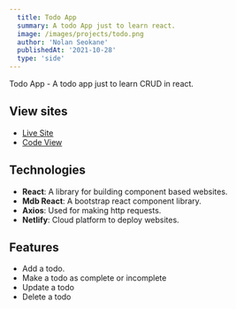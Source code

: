 ```yaml
---
  title: Todo App
  summary: A todo App just to learn react.
  image: /images/projects/todo.png
  author: 'Nolan Seokane'
  publishedAt: '2021-10-28'
  type: 'side'
---
```


Todo App - A todo app just to learn CRUD in react.

## View sites

- [Live Site](https://nolan-react-todo.netlify.app/)
- [Code View](https://github.com/nseokaneJHB/React-Todo-App)

## Technologies

- **React**: A library for building component based websites.
- **Mdb React**: A bootstrap react component library.
- **Axios**: Used for making http requests.
- **Netlify**: Cloud platform to deploy websites.

## Features

- Add a todo.
- Make a todo as complete or incomplete
- Update a todo
- Delete a todo
